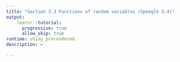 ```yaml
---
title: "Section 3.3 Functions of random variables (Speegle 3.4)"
output: 
    learnr::tutorial:
      progressive: true
      allow_skip: true
runtime: shiny_prerendered
description: > 
  
---
```



